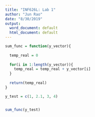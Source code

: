 ```yaml
---
title: "INF626L: Lab 1"
author: "Jun Rao"
date: "8/30/2019"
output:
  word_document: default
  html_document: default
---
```





```r
sum_func = function(y_vector){
  
  temp_real = 0
  
  for(i in 1:length(y_vector)){
    temp_real = temp_real + y_vector[i]
  }
  
  return(temp_real)
}

y_test = c(1, 2.1, 3, 4)


sum_func(y_test)

```

